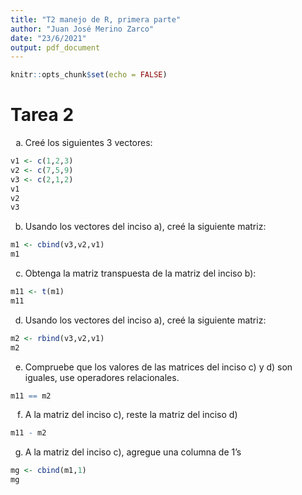 ---
title: "T2 manejo de R, primera parte"
author: "Juan José Merino Zarco"
date: "23/6/2021"
output: pdf_document
---

```{r setup, include=FALSE}
knitr::opts_chunk$set(echo = FALSE)
```

# Tarea 2

a) Creé los siguientes 3 vectores:

```{r}
v1 <- c(1,2,3)
v2 <- c(7,5,9)
v3 <- c(2,1,2)
v1
v2
v3
```


b) Usando los vectores del inciso a), creé la siguiente matriz:


```{r}
m1 <- cbind(v3,v2,v1)
m1
```

c) Obtenga la matriz transpuesta de la matriz del inciso b):

```{r}
m11 <- t(m1)
m11
```

d) Usando los vectores del inciso a), creé la siguiente matriz:

```{r}
m2 <- rbind(v3,v2,v1)
m2
```

e) Compruebe que los valores de las matrices del inciso c) y d) son iguales, use operadores relacionales.

```{r}
m11 == m2
```

f) A la matriz del inciso c), reste la matriz del inciso d)

```{r}
m11 - m2
```

g) A la matriz del inciso c), agregue una columna de 1's

```{r}
mg <- cbind(m1,1)
mg
```


 



